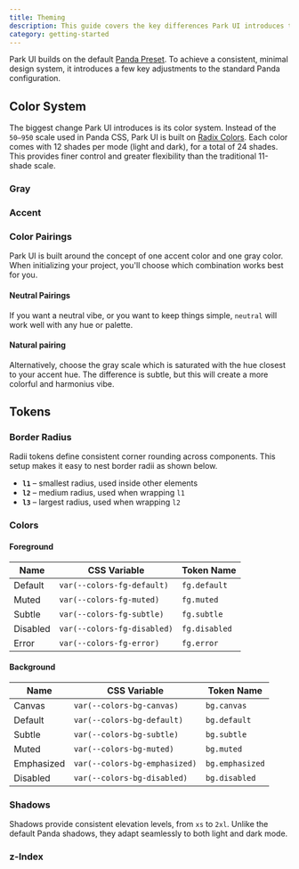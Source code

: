 ```yaml
---
title: Theming
description: This guide covers the key differences Park UI introduces to theming.
category: getting-started
---
```


Park UI builds on the default [Panda Preset](https://www.npmjs.com/package/@pandacss/preset-panda). To achieve a consistent, minimal design system, it introduces a few key adjustments to the standard Panda configuration.

## Color System

The biggest change Park UI introduces is its color system. Instead of the `50–950` scale used in Panda CSS, Park UI is built on [Radix Colors](https://www.radix-ui.com/colors).
Each color comes with 12 shades per mode (light and dark), for a total of 24 shades. This provides finer control and greater flexibility than the traditional 11-shade scale.

### Gray

<ColorGrid type="gray" />

### Accent

<ColorGrid type="accent" />

### Color Pairings

Park UI is built around the concept of one accent color and one gray color. When initializing your project, you'll choose which combination works best for you.


#### Neutral Pairings

If you want a neutral vibe, or you want to keep things simple, `neutral` will work well with any hue or palette.

#### Natural pairing

Alternatively, choose the gray scale which is saturated with the hue closest to your accent hue. The difference is subtle, but this will create a more colorful and harmonius vibe.

<ColorPairings />

## Tokens

### Border Radius

Radii tokens define consistent corner rounding across components. This setup makes it easy to nest border radii as shown below.

* **`l1`** – smallest radius, used inside other elements
* **`l2`** – medium radius, used when wrapping `l1`
* **`l3`** – largest radius, used when wrapping `l2`

<BorderRadiusTokens />  

### Colors

#### Foreground

| Name     | CSS Variable                | Token Name    |
| -------- | --------------------------- | ------------- |
| Default  | `var(--colors-fg-default)`  | `fg.default`  |
| Muted    | `var(--colors-fg-muted)`    | `fg.muted`    |
| Subtle   | `var(--colors-fg-subtle)`   | `fg.subtle`   |
| Disabled | `var(--colors-fg-disabled)` | `fg.disabled` |
| Error    | `var(--colors-fg-error)`    | `fg.error`    |


#### Background

| Name       | CSS Variable                  | Token Name      |
| ---------- | ----------------------------- | --------------- |
| Canvas     | `var(--colors-bg-canvas)`     | `bg.canvas`     |
| Default    | `var(--colors-bg-default)`    | `bg.default`    |
| Subtle     | `var(--colors-bg-subtle)`     | `bg.subtle`     |
| Muted      | `var(--colors-bg-muted)`      | `bg.muted`      |
| Emphasized | `var(--colors-bg-emphasized)` | `bg.emphasized` |
| Disabled   | `var(--colors-bg-disabled)`   | `bg.disabled`   |

### Shadows

Shadows provide consistent elevation levels, from `xs` to `2xl`. Unlike the default Panda shadows, they adapt seamlessly to both light and dark mode.

<ShadowTokens />

### z-Index
